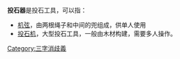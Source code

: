 '''投石器'''是投石工具，可以指：
*[[机弦|机弦]]，由两根绳子和中间的兜组成，供单人使用
* [[投石机|投石机]]，大型投石工具，一般由木材构建，需要多人操作。
 {{disambig}}

[[Category:三字消歧義|Category:三字消歧義]]